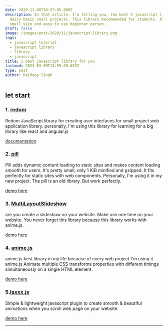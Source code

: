 ```yaml
---
date: 2020-11-08T10:57:05.000Z
description: In that article. I'm telling you, the best 5 javascript libraries for use
  daily basic small projects. This library Recommended for students. All Library
  small size and easy to use beginner person.
draft: false
image: /images/post/2020/11/javascript-library.png
tags:
  - javascript tutorial
  - javascript library
  - library
  - javascript
title: 5 best javascript library for you
lastmod: 2023-03-09T14:59:20.692Z
type: post
author: Rajdeep Singh
---
```

    
## let start

### 1. [redom](https://redom.js.org/)

Redom JavaScript library for creating user interfaces for small project web application library. personally, I'm using this library for learning for a big library like react and angular.js

[documentation](https://l.facebook.com/l.php?u=https%3A%2F%2Fredom.js.org%2Fdocumentation%2F&h=AT1bOY7gbPQ8Nv57cUnRfBCr32CQnua09TATmjiNnfg6-Mtb827ItTlrthXmyDpEU991LzpreO87LGFTCqx29cQAphTEn12IbQqNT15Szx-JXHPzKQK0IqNbOybeYPNH5yUvfOSE5ZjC27I45yRDqwq_pAtdQw)

### 2. [pill](https://l.facebook.com/l.php?u=https%3A%2F%2Fgithub.com%2Frumkin%2Fpill&h=AT1dMUXpBwb_6NS7SQ59lqkS41_Lkcyu-HDt1Yw_9Yrj_hWA1Of3A_oJDTibectNZtiPdCugPjYa05Bi3kt6-7iiqtsSIx3nDqk_wxi3OA78_vbe65433C2VzSu2vJZNDSItypBxYBBfX76I6Rp_jftLlCRImw)

Pill adds dynamic content loading to static sites and makes content loading smooth for users. It's pretty small, only 1 KiB minified and gzipped. It fits perfectly for static sites with web components. Personally, I'm using it in my new project. The pill is an old library. But work perfectly.

[demo here](https://l.facebook.com/l.php?u=https%3A%2F%2Frumkin.github.io%2Fpill%2F&h=AT3utRyWeVlXDN-mALoBi2qOsbPpQXz1Vt2yv5bv09TIlDOU_jH2L70rYM49Fil_JVBKNILHc6CP7CRJnWVn3Z_jQlgwrkNnDyk96SBVULZlQpjQdqh2xqbhZfLoggM7lLuiHBjlEEkosfRa664wvbsK9Ai_Cg)

### 3. [MultiLayoutSlideshow](https://l.facebook.com/l.php?u=https%3A%2F%2Fgithub.com%2Fcodrops%2FMultiLayoutSlideshow&h=AT1Zvhk4gmXwTN6AydSzySdpy79AWSOATsKQ_wrbzR46CkqFYz-XTZrG5q1nt1_ZKdRnVg1Nmzr6JGIxjCEXHoeKllw_zLByEvGCT5XU4lAI4CWDwmfPH05nNa9iqfXSe9FgJvKa6759jPQYwLuvfx52Nie28w)

are you create a slideshow on your website. Make use one time on your website. You never forget this library because this library works with anime.js.

[demo here](https://tympanus.net/Development/MultiLayoutSlideshow/)

### 4. [anime.js](https://animejs.com/)

anime.js best library in my life because of every web project I'm using it. anime.js Animate multiple CSS transforms properties with different timings simultaneously on a single HTML element.

[demo here](https://l.facebook.com/l.php?u=https%3A%2F%2Fcodepen.io%2Fcollection%2FXLebem%2F&h=AT3apXOIV1gykzdbkS7uf41lDgwGjWz208HOOM6PUHtg3McO79V60LjGTSYlJAcKxqtTKUFHAgbWs9aUg2fjJ5KxEcciQicQpQGQzYCa0R2Np_ZPFCPq8yY-FRW8sluCw7VFWqxn_ECK7atLSknsWum3Zy8A0w)

### 5.[laxxx.js](https://github.com/alexfoxy/laxxx)

Simple & lightweight javascript plugin to create smooth & beautiful animations when you scroll web page on your website.

[demo here](https://l.facebook.com/l.php?u=https%3A%2F%2Falexfox.dev%2Flaxxx%2F&h=AT2_4CUM6qAIbAuiIFyArNR_lUJp5QBLQfHFwiKz7x1mpaj7Qge0CsivJHedwowTkQkefYhSi1jsUUv1PnUtiZGQcDHuHTcLV5hndHLaXcn9QC-Jf0YuHrxxdEqvCAbZfSEGERDoOt_U5rd4D6775O-JA0eyoA)

---
